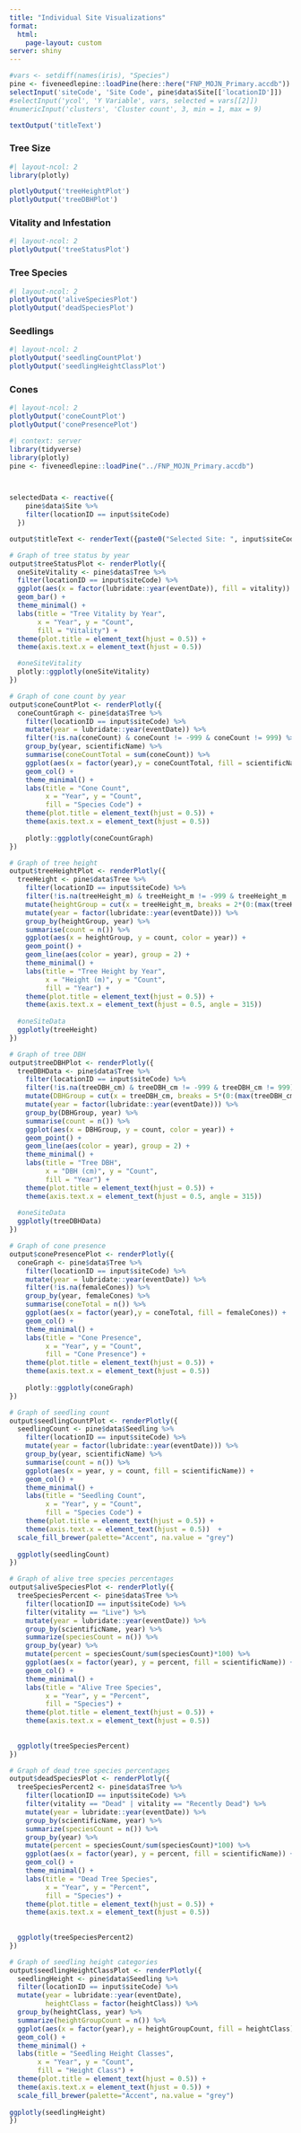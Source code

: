 ```yaml
---
title: "Individual Site Visualizations"
format: 
  html:
    page-layout: custom
server: shiny
---
```


::: {.panel-sidebar}
```r
#vars <- setdiff(names(iris), "Species")
pine <- fiveneedlepine::loadPine(here::here("FNP_MOJN_Primary.accdb"))
selectInput('siteCode', 'Site Code', pine$data$Site[['locationID']])
#selectInput('ycol', 'Y Variable', vars, selected = vars[[2]])
#numericInput('clusters', 'Cluster count', 3, min = 1, max = 9)
```
:::

::: {.panel-fill}
```r
textOutput('titleText')
```


::: panel-tabset
### Tree Size
```r
#| layout-ncol: 2
library(plotly)

plotlyOutput('treeHeightPlot')
plotlyOutput('treeDBHPlot')

```

### Vitality and Infestation
```r
#| layout-ncol: 2
plotlyOutput('treeStatusPlot')
```


### Tree Species
```r
#| layout-ncol: 2
plotlyOutput('aliveSpeciesPlot')
plotlyOutput('deadSpeciesPlot')
```


### Seedlings
```r
#| layout-ncol: 2
plotlyOutput('seedlingCountPlot')
plotlyOutput('seedlingHeightClassPlot')
```

### Cones
```r
#| layout-ncol: 2
plotlyOutput('coneCountPlot')
plotlyOutput('conePresencePlot')
```


:::
:::

```r
#| context: server
library(tidyverse)
library(plotly)
pine <- fiveneedlepine::loadPine("../FNP_MOJN_Primary.accdb")



selectedData <- reactive({
    pine$data$Site %>%
    filter(locationID == input$siteCode)
  })

output$titleText <- renderText({paste0("Selected Site: ", input$siteCode)})

# Graph of tree status by year
output$treeStatusPlot <- renderPlotly({
  oneSiteVitality <- pine$data$Tree %>%
  filter(locationID == input$siteCode) %>%
  ggplot(aes(x = factor(lubridate::year(eventDate)), fill = vitality)) +
  geom_bar() + 
  theme_minimal() + 
  labs(title = "Tree Vitality by Year",
       x = "Year", y = "Count",
       fill = "Vitality") + 
  theme(plot.title = element_text(hjust = 0.5)) +
  theme(axis.text.x = element_text(hjust = 0.5))

  #oneSiteVitality
  plotly::ggplotly(oneSiteVitality)
})

# Graph of cone count by year
output$coneCountPlot <- renderPlotly({
  coneCountGraph <- pine$data$Tree %>%
    filter(locationID == input$siteCode) %>%
    mutate(year = lubridate::year(eventDate)) %>%
    filter(!is.na(coneCount) & coneCount != -999 & coneCount != 999) %>%
    group_by(year, scientificName) %>%
    summarise(coneCountTotal = sum(coneCount)) %>%
    ggplot(aes(x = factor(year),y = coneCountTotal, fill = scientificName)) +
    geom_col() + 
    theme_minimal() + 
    labs(title = "Cone Count",
         x = "Year", y = "Count",
         fill = "Species Code") + 
    theme(plot.title = element_text(hjust = 0.5)) +
    theme(axis.text.x = element_text(hjust = 0.5))
  
    plotly::ggplotly(coneCountGraph)
})

# Graph of tree height
output$treeHeightPlot <- renderPlotly({
  treeHeight <- pine$data$Tree %>%
    filter(locationID == input$siteCode) %>%
    filter(!is.na(treeHeight_m) & treeHeight_m != -999 & treeHeight_m != 999) %>%
    mutate(heightGroup = cut(x = treeHeight_m, breaks = 2*(0:(max(treeHeight_m)/2)))) %>%
    mutate(year = factor(lubridate::year(eventDate))) %>%
    group_by(heightGroup, year) %>%
    summarise(count = n()) %>%
    ggplot(aes(x = heightGroup, y = count, color = year)) +
    geom_point() +
    geom_line(aes(color = year), group = 2) +
    theme_minimal() +
    labs(title = "Tree Height by Year",
         x = "Height (m)", y = "Count",
         fill = "Year") +
    theme(plot.title = element_text(hjust = 0.5)) +
    theme(axis.text.x = element_text(hjust = 0.5, angle = 315))
  
  #oneSiteData
  ggplotly(treeHeight)
})

# Graph of tree DBH
output$treeDBHPlot <- renderPlotly({
  treeDBHData <- pine$data$Tree %>%
    filter(locationID == input$siteCode) %>%
    filter(!is.na(treeDBH_cm) & treeDBH_cm != -999 & treeDBH_cm != 999) %>%
    mutate(DBHGroup = cut(x = treeDBH_cm, breaks = 5*(0:(max(treeDBH_cm)/5)))) %>%
    mutate(year = factor(lubridate::year(eventDate))) %>%
    group_by(DBHGroup, year) %>%
    summarise(count = n()) %>%
    ggplot(aes(x = DBHGroup, y = count, color = year)) +
    geom_point() +
    geom_line(aes(color = year), group = 2) +
    theme_minimal() +
    labs(title = "Tree DBH",
         x = "DBH (cm)", y = "Count",
         fill = "Year") +
    theme(plot.title = element_text(hjust = 0.5)) +
    theme(axis.text.x = element_text(hjust = 0.5, angle = 315))
  
  #oneSiteData
  ggplotly(treeDBHData)
})

# Graph of cone presence
output$conePresencePlot <- renderPlotly({
  coneGraph <- pine$data$Tree %>%
    filter(locationID == input$siteCode) %>%
    mutate(year = lubridate::year(eventDate)) %>%
    filter(!is.na(femaleCones)) %>%
    group_by(year, femaleCones) %>%
    summarise(coneTotal = n()) %>%
    ggplot(aes(x = factor(year),y = coneTotal, fill = femaleCones)) +
    geom_col() + 
    theme_minimal() + 
    labs(title = "Cone Presence",
         x = "Year", y = "Count",
         fill = "Cone Presence") + 
    theme(plot.title = element_text(hjust = 0.5)) +
    theme(axis.text.x = element_text(hjust = 0.5))
  
    plotly::ggplotly(coneGraph)
})

# Graph of seedling count
output$seedlingCountPlot <- renderPlotly({
  seedlingCount <- pine$data$Seedling %>%
    filter(locationID == input$siteCode) %>%
    mutate(year = factor(lubridate::year(eventDate))) %>%
    group_by(year, scientificName) %>%
    summarise(count = n()) %>%
    ggplot(aes(x = year, y = count, fill = scientificName)) +
    geom_col() +
    theme_minimal() +
    labs(title = "Seedling Count",
         x = "Year", y = "Count",
         fill = "Species Code") +
    theme(plot.title = element_text(hjust = 0.5)) +
    theme(axis.text.x = element_text(hjust = 0.5))  + 
  scale_fill_brewer(palette="Accent", na.value = "grey")
  
  ggplotly(seedlingCount)
})

# Graph of alive tree species percentages
output$aliveSpeciesPlot <- renderPlotly({
  treeSpeciesPercent <- pine$data$Tree %>%
    filter(locationID == input$siteCode) %>%
    filter(vitality == "Live") %>%
    mutate(year = lubridate::year(eventDate)) %>%
    group_by(scientificName, year) %>%
    summarize(speciesCount = n()) %>%
    group_by(year) %>%
    mutate(percent = speciesCount/sum(speciesCount)*100) %>%
    ggplot(aes(x = factor(year), y = percent, fill = scientificName)) +
    geom_col() +
    theme_minimal() +
    labs(title = "Alive Tree Species",
         x = "Year", y = "Percent",
         fill = "Species") +
    theme(plot.title = element_text(hjust = 0.5)) +
    theme(axis.text.x = element_text(hjust = 0.5))
    
  
  ggplotly(treeSpeciesPercent)
})

# Graph of dead tree species percentages
output$deadSpeciesPlot <- renderPlotly({
  treeSpeciesPercent2 <- pine$data$Tree %>%
    filter(locationID == input$siteCode) %>%
    filter(vitality == "Dead" | vitality == "Recently Dead") %>%
    mutate(year = lubridate::year(eventDate)) %>%
    group_by(scientificName, year) %>%
    summarize(speciesCount = n()) %>%
    group_by(year) %>%
    mutate(percent = speciesCount/sum(speciesCount)*100) %>%
    ggplot(aes(x = factor(year), y = percent, fill = scientificName)) +
    geom_col() +
    theme_minimal() +
    labs(title = "Dead Tree Species",
         x = "Year", y = "Percent",
         fill = "Species") +
    theme(plot.title = element_text(hjust = 0.5)) +
    theme(axis.text.x = element_text(hjust = 0.5))
    
  
  ggplotly(treeSpeciesPercent2)
})

# Graph of seedling height categories
output$seedlingHeightClassPlot <- renderPlotly({
  seedlingHeight <- pine$data$Seedling %>%
  filter(locationID == input$siteCode) %>%
  mutate(year = lubridate::year(eventDate),
         heightClass = factor(heightClass)) %>%
  group_by(heightClass, year) %>%
  summarize(heightGroupCount = n()) %>%
  ggplot(aes(x = factor(year),y = heightGroupCount, fill = heightClass)) +
  geom_col() +
  theme_minimal() +
  labs(title = "Seedling Height Classes",
       x = "Year", y = "Count",
       fill = "Height Class") +
  theme(plot.title = element_text(hjust = 0.5)) +
  theme(axis.text.x = element_text(hjust = 0.5)) + 
  scale_fill_brewer(palette="Accent", na.value = "grey")
  
ggplotly(seedlingHeight)
})
```




